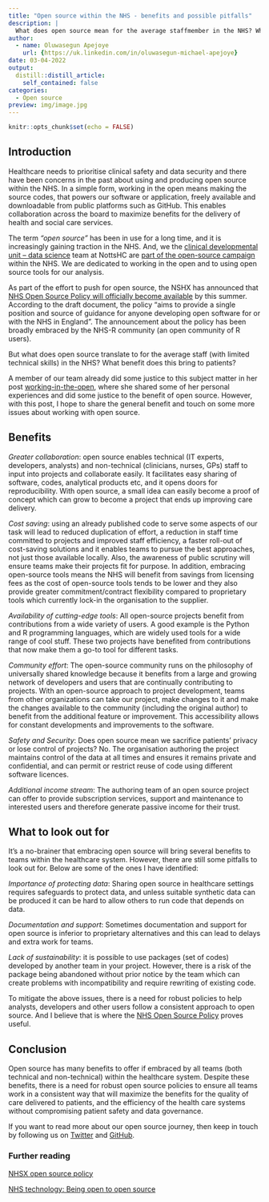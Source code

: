 ```yaml
---
title: "Open source within the NHS - benefits and possible pitfalls"
description: |
  What does open source mean for the average staffmember in the NHS? What benefits does it bring to patients?
author:
  - name: Oluwasegun Apejoye
    url: {https://uk.linkedin.com/in/oluwasegun-michael-apejoye}
date: 03-04-2022
output:
  distill::distill_article:
    self_contained: false
categories:
  - Open source
preview: img/image.jpg 
---
```


```r
knitr::opts_chunk$set(echo = FALSE)
```

## Introduction  

Healthcare needs to prioritise clinical safety and data security and there have been concerns in the past about using and producing open source within the NHS. In a simple form, working in the open means making the source codes, that powers our software or application, freely available and downloadable from public platforms such as GitHub. This enables collaboration across the board to maximize benefits for the delivery of health and social care services.  

The term _"open source"_ has been in use for a long time, and it is increasingly gaining traction in the NHS. And, we the [clinical developmental unit – data science](https://github.com/CDU-data-science-team) team at NottsHC are [part of the open-source campaign](https://cdu-data-science-team.github.io/team-blog/posts/2021-02-27-working-in-the-open/) within the NHS. We are dedicated to working in the open and to using open source tools for our analysis.

As part of the effort to push for open source, the NSHX has announced that [NHS Open Source Policy will officially become available](https://github.com/nhsx/open-source-policy) by this summer. According to the draft document, the policy “aims to provide a single position and source of guidance for anyone developing open software for or with the NHS in England”. The announcement about the policy has been broadly embraced by the NHS-R community (an open community of R users). 

But what does open source translate to for the average staff (with limited technical skills) in the NHS? What benefit does this bring to patients?

A member of our team already did some justice to this subject matter in her post [working-in-the-open](https://cdu-data-science-team.github.io/team-blog/posts/2021-02-27-working-in-the-open/), where she shared some of her personal experiences and did some justice to the benefit of open source. However, with this post, I hope to share the general benefit and touch on some more issues about working with open source. 

## Benefits

_Greater collaboration_: open source enables technical (IT experts, developers, analysts) and non-technical (clinicians, nurses, GPs) staff to input into projects and collaborate easily. It facilitates easy sharing of software, codes, analytical products etc, and it opens doors for reproducibility. With open source, a small idea can easily become a proof of concept which can grow to become a project that ends up improving care delivery.

_Cost saving_: using an already published code to serve some aspects of our task will lead to reduced duplication of effort, a reduction in staff time committed to projects and improved staff efficiency, a faster roll-out of cost-saving solutions and it enables teams to pursue the best approaches, not just those available locally.  Also, the awareness of public scrutiny will ensure teams make their projects fit for purpose. In addition, embracing open-source tools means the NHS will benefit from savings from licensing fees as the cost of open-source tools tends to be lower and they also provide greater commitment/contract flexibility compared to proprietary tools which currently lock-in the organisation to the supplier. 

_Availability of cutting-edge tools_: All open-source projects benefit from contributions from a wide variety of users. A good example is the Python and R programming languages, which are widely used tools for a wide range of cool stuff. These two projects have benefited from contributions that now make them a go-to tool for different tasks. 

_Community effort_: The open-source community runs on the philosophy of universally shared knowledge because it benefits from a large and growing network of developers and users that are continually contributing to projects. With an open-source approach to project development, teams from other organizations can take our project, make changes to it and make the changes available to the community (including the original author) to benefit from the additional feature or improvement. This accessibility allows for constant developments and improvements to the software. 

_Safety and Security_: Does open source mean we sacrifice patients' privacy or lose control of projects? No. The organisation authoring the project maintains control of the data at all times and ensures it remains private and confidential, and can permit or restrict reuse of code using different software licences.

_Additional income stream_: The authoring team of an open source project can offer to provide subscription services, support and maintenance to interested users and therefore generate passive income for their trust. 
 
## What to look out for 

It's a no-brainer that embracing open source will bring several benefits to teams within the healthcare system. However, there are still some pitfalls to look out for. Below are some of the ones I have identified: 

_Importance of protecting data_: Sharing open source in healthcare settings requires safeguards to protect data, and unless suitable synthetic data can be produced it can be hard to allow others to run code that depends on data.

_Documentation and support_: Sometimes documentation and support for open source is inferior to proprietary alternatives and this can lead to delays and extra work for teams.

_Lack of sustainability_: it is possible to use packages (set of codes) developed by another team in your project. However, there is a risk of the package being abandoned without prior notice by the team which can create problems with incompatibility and require rewriting of existing code. 

To mitigate the above issues, there is a need for robust policies to help analysts, developers and other users follow a consistent approach to open source. And I believe that is where the [NHS Open Source Policy](https://github.com/nhsx/open-source-policy) proves useful. 

## Conclusion  

Open source has many benefits to offer if embraced by all teams (both technical and non-technical) within the healthcare system. Despite these benefits, there is a need for robust open source policies to ensure all teams work in a consistent way that will maximize the benefits for the quality of care delivered to patients, and the efficiency of the health care systems without compromising patient safety and data governance.

If you want to read more about our open source journey, then keep in touch by following us on [Twitter](https://twitter.com/DataScienceNott) and [GitHub](https://github.com/CDU-data-science-team).

### Further reading

[NHSX open source policy](https://github.com/nhsx/open-source-policy) 

[NHS technology: Being open to open source](https://healthcareglobal.com/technology-and-ai/nhs-technology-being-open-open-source)
